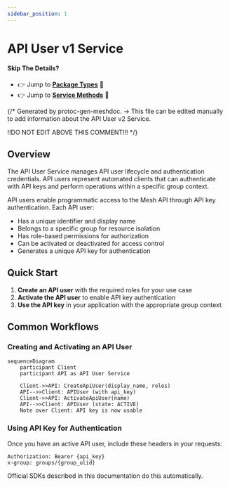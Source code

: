```yaml
---
sidebar_position: 1
---
```


# API User v1 Service

#### Skip The Details?
- 👉 Jump to **[Package Types](./type)** 🔗
- 👉 Jump to **[Service Methods](./service/)** 🔗

{/*
Generated by protoc-gen-meshdoc.
-> This file can be edited manually to add information about the API User v2 Service.

!!DO NOT EDIT ABOVE THIS COMMENT!!!
*/}

## Overview

The API User Service manages API user lifecycle and authentication credentials.
API users represent automated clients that can authenticate with API keys and perform operations within a specific group context.

API users enable programmatic access to the Mesh API through API key authentication. Each API user:
- Has a unique identifier and display name
- Belongs to a specific group for resource isolation  
- Has role-based permissions for authorization
- Can be activated or deactivated for access control
- Generates a unique API key for authentication

## Quick Start

1. **Create an API user** with the required roles for your use case
2. **Activate the API user** to enable API key authentication
3. **Use the API key** in your application with the appropriate group context

## Common Workflows

### Creating and Activating an API User

```mermaid
sequenceDiagram
    participant Client
    participant API as API User Service
    
    Client->>API: CreateApiUser(display_name, roles)
    API-->>Client: APIUser (with api_key)
    Client->>API: ActivateApiUser(name)
    API-->>Client: APIUser (state: ACTIVE)
    Note over Client: API key is now usable
```

### Using API Key for Authentication

Once you have an active API user, include these headers in your requests:

```
Authorization: Bearer {api_key}
x-group: groups/{group_ulid}
```

Official SDKs described in this documentation do this automatically.